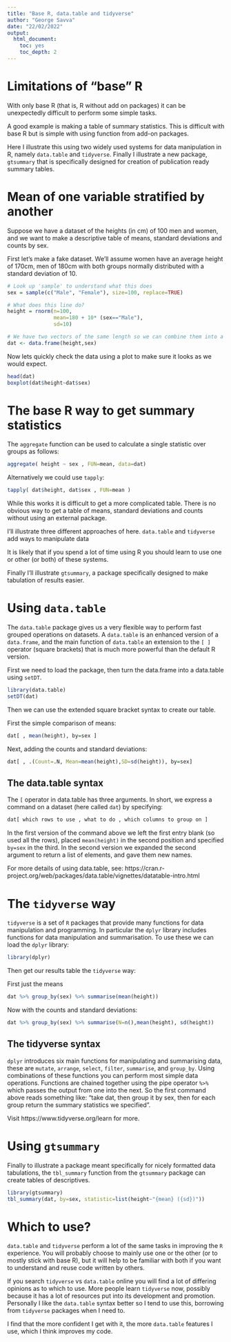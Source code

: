 ```yaml
---
title: "Base R, data.table and tidyverse"
author: "George Savva"
date: "22/02/2022"
output:
  html_document:
    toc: yes
    toc_depth: 2
---
```


# Limitations of "base" R

With only base R (that is, R without add on packages) it can be unexpectedly difficult to perform some simple tasks.

A good example is making a table of summary statistics.  This is difficult with base R but is simple with using function from add-on packages. 

Here I illustrate this using two widely used systems for data manipulation in R, namely `data.table` and `tidyverse`.  Finally I illustrate a new package, `gtsummary` that is specifically designed for creation of publication ready summary tables.

# Mean of one variable stratified by another

Suppose we have a dataset of the heights (in cm) of 100 men and women, and we want to make a descriptive table of means, standard deviations and counts by sex.

First let's make a fake dataset.  We'll assume women have an average height of 170cm, men of 180cm with both groups normally distributed with a standard deviation of 10.

```r
# Look up 'sample' to understand what this does
sex = sample(c("Male", "Female"), size=100, replace=TRUE)

# What does this line do?
height = rnorm(n=100, 
               mean=180 + 10* (sex=="Male"), 
               sd=10)

# We have two vectors of the same length so we can combine them into a data frame.
dat <- data.frame(height,sex)

```

Now lets quickly check the data using a plot to make sure it looks as we would expect.

```r
head(dat)
boxplot(dat$height~dat$sex)
```


# The base R way to get summary statistics

The `aggregate` function can be used to calculate a single statistic over groups as follows:

```r
aggregate( height ~ sex , FUN=mean, data=dat)
```

Alternatively we could use `tapply`:

```r
tapply( dat$height, dat$sex , FUN=mean )
```

While this works it is difficult to get a more complicated table.  There is no obvious way to get a table of means, standard deviations and counts without using an external package.

I'll illustrate three different approaches of here.  `data.table` and `tidyverse` add ways to manipulate data

It is likely that if you spend a lot of time using R you should learn to use one or other (or both) of these systems.

Finally I'll illustrate `gtsummary`, a package specifically designed to make tabulation of results easier.


# Using `data.table`

The `data.table` package gives us a very flexible way to perform fast grouped operations on datasets.  A `data.table` is an enhanced version of a `data.frame`, and the main function of `data.table` an extension to the `[ ]` operator (square brackets) that is much more powerful than the default R version.

First we need to load the package, then turn the data.frame into a data.table using `setDT`.

```r
library(data.table)
setDT(dat)
```

Then we can use the extended square bracket syntax to create our table.

First the simple comparison of means:

```r
dat[ , mean(height), by=sex ]
```

Next, adding the counts and standard deviations:

```r
dat[ , .(Count=.N, Mean=mean(height),SD=sd(height)), by=sex]
```

## The data.table syntax

The `[` operator in data.table has three arguments.  In short, we express a command on a dataset (here called `dat`) by specifying:

```r
dat[ which rows to use , what to do , which columns to group on ]
```

In the first version of the command above we left the first entry blank (so used all the rows), placed `mean(height)` in the second position and specified `by=sex` in the third. In the second version we expanded the second argument to return a list of elements, and gave them new names.

For more details of using data.table, see: https://cran.r-project.org/web/packages/data.table/vignettes/datatable-intro.html

# The `tidyverse` way

`tidyverse` is a set of `R` packages that provide many functions for data manipulation and programming.  In particular the `dplyr` library includes functions for data manipulation and summarisation.  To use these we can load the `dplyr` library:

```r
library(dplyr)
```

Then get our results table the `tidyverse` way:

First just the means

```r
dat %>% group_by(sex) %>% summarise(mean(height))
```

Now with the counts and standard deviations:

```r
dat %>% group_by(sex) %>% summarise(N=n(),mean(height), sd(height))
```

## The tidyverse syntax

`dplyr` introduces six main functions for manipulating and summarising data, these are `mutate`, `arrange`, `select`, `filter`, `summarise`, and `group_by`.  Using combinations of these functions you can perform most simple data operations.  Functions are chained together using the pipe operator `%>%` which passes the output from one into the next.  So the first command above reads something like:  "take dat, then group it by sex, then for each group return the summary statistics we specified".   

Visit https://www.tidyverse.org/learn for more.

# Using `gtsummary`

Finally to illustrate a package meant specifically for nicely formatted data tabulations, the `tbl_summary` function from the `gtsummary` package can create tables of descriptives.

```r
library(gtsummary)
tbl_summary(dat, by=sex, statistic=list(height~"{mean} ({sd})"))
```



# Which to use?

`data.table` and `tidyverse` perform a lot of the same tasks in improving the `R` experience.  You will probably choose to mainly use one or the other (or to mostly stick with base R), but it will help to be familiar with both if you want to understand and reuse code written by others.   

If you search `tidyverse` vs `data.table` online you will find a lot of differing opinions as to which to use.  More people learn `tidyverse` now, possibly because it has a lot of resources put into its development and promotion.  Personally I like the `data.table` syntax better so I tend to use this, borrowing from `tidyverse` packages when I need to.  

I find that the more confident I get with it, the more `data.table` features I use, which I think improves my code.

